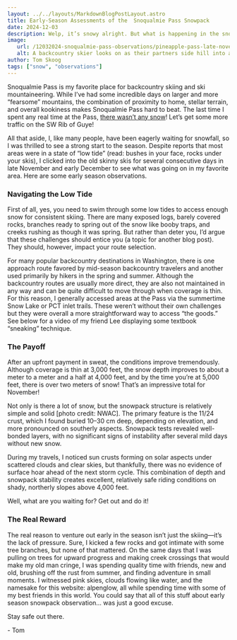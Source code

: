 ```yaml
---
layout: ../../layouts/MarkdownBlogPostLayout.astro
title: Early-Season Assessments of the  Snoqualmie Pass Snowpack
date: 2024-12-03
description: Welp, it’s snowy alright. But what is happening in the snowpack and how will this affect back country travelers in the 2024-2025 season?
image:
   url: /12032024-snoqualmie-pass-observations/pineapple-pass-late-november.webp
   alt: A backcountry skier looks on as their partners side hill into a basin photo taken in the Alpental backcountry, near Snoqualmie Pass, Washington.
author: Tom Skoog
tags: ["snow", "observations"]
---
```


Snoqualmie Pass is my favorite place for backcountry skiing and ski mountaineering. While I’ve had some incredible days on larger and more “fearsome” mountains, the combination of proximity to home, stellar terrain, and overall kookiness makes Snoqualmie Pass hard to beat. The last time I spent any real time at the Pass, [there wasn’t any snow](https://www.youtube.com/watch?v=36o2TN2vH3c)\! Let’s get some more traffic on the SW Rib of Guye\!

All that aside, I, like many people, have been eagerly waiting for snowfall, so I was thrilled to see a strong start to the season. Despite reports that most areas were in a state of “low tide” (read: bushes in your face, rocks under your skis), I clicked into the old skinny skis for several consecutive days in late November and early December to see what was going on in my favorite area. Here are some early season observations.

### **Navigating the Low Tide**

First of all, yes, you need to swim through some low tides to access enough snow for consistent skiing. There are many exposed logs, barely covered rocks, branches ready to spring out of the snow like booby traps, and creeks rushing as though it was spring. But rather than deter you, I’d argue that these challenges should entice you (a topic for another blog post). They should, however, impact your route selection.

For many popular backcountry destinations in Washington, there is one approach route favored by mid-season backcountry travelers and another used primarily by hikers in the spring and summer. Although the backcountry routes are usually more direct, they are also not maintained in any way and can be quite difficult to move through when coverage is thin. For this reason, I generally accessed areas at the Pass via the summertime Snow Lake or PCT inlet trails. These weren’t without their own challenges but they were overall a more straightforward way to access “the goods.” See below for a video of my friend Lee displaying some textbook “sneaking” technique.

<BlogVideo src="12032024-snoqualmie-pass-observations/lee-sneaking-technique.webm" />

### **The Payoff**

After an upfront payment in sweat, the conditions improve tremendously. Although coverage is thin at 3,000 feet, the snow depth improves to about a meter to a meter and a half at 4,000 feet, and by the time you’re at 5,000 feet, there is over two meters of snow\! That’s an impressive total for November\!

Not only is there a lot of snow, but the snowpack structure is relatively simple and solid \[photo credit: NWAC\]. The primary feature is the 11/24 crust, which I found buried 10–30 cm deep, depending on elevation, and more pronounced on southerly aspects. Snowpack tests revealed well-bonded layers, with no significant signs of instability after several mild days without new snow.

During my travels, I noticed sun crusts forming on solar aspects under scattered clouds and clear skies, but thankfully, there was no evidence of surface hoar ahead of the next storm cycle. This combination of depth and snowpack stability creates excellent, relatively safe riding conditions on shady, northerly slopes above 4,000 feet.

Well, what are you waiting for? Get out and do it\!

### **The Real Reward**

<BlogVideo src="12032024-snoqualmie-pass-observations/
snoqualmie-cloud-falls.webm" />

The real reason to venture out early in the season isn’t just the skiing—it’s the lack of pressure. Sure, I kicked a few rocks and got intimate with some tree branches, but none of that mattered. On the same days that I was pulling on trees for upward progress and making creek crossings that would make my old man cringe, I was spending quality time with friends, new and old, brushing off the rust from summer, and finding adventure in small moments. I witnessed pink skies, clouds flowing like water, and the namesake for this website: alpenglow, all while spending time with some of my best friends in this world. You could say that all of this stuff about early season snowpack observation… was just a good excuse.

<BlogImage
   src="12032024-snoqualmie-pass-observations/alpenglow-through-trees-snoqualmie-pass-late-november.webp"
   alt="Alpenglow through trees, Snoqualmie Pass, late November 2024."
/>
Stay safe out there.

\- Tom

